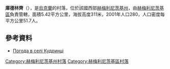 {{coord|49|22|27|N|26|46|43|E|scale:100000|display=title}}

'''庫德林齊'''（{{lang-uk|Кудринці}}），是[[烏克蘭|烏克蘭]]的村落，位於該國西部[[赫梅利尼茨基州|赫梅利尼茨基州]]，由[[赫梅利尼茨基區|赫梅利尼茨基區]]負責管轄，面積5.42平方公里，海拔高度311米，2001年人口280，人口密度每平方公里51.7人。

==參考資料==
* [http://weather.in.ua/ua/hmel'nickaja/12605 Погода в селі Кудринці] {{Wayback|url=http://weather.in.ua/ua/hmel%27nickaja/12605 |date=20160305204515 }}

{{DEFAULTSORT:Кудринці}}
[[Category:赫梅利尼茨基州村落|Category:赫梅利尼茨基州村落]]
[[Category:赫梅利尼茨基區村落|Category:赫梅利尼茨基區村落]]


{{Khmelnytskyi-geo-stub}}
